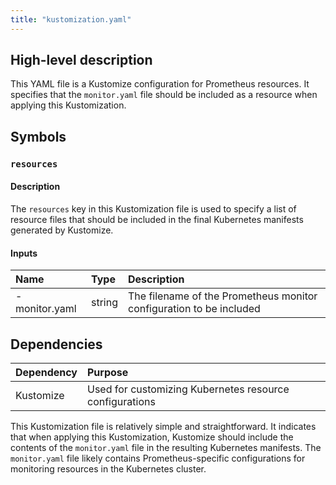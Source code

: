 ```yaml
---
title: "kustomization.yaml"
---
```


## High-level description
This YAML file is a Kustomize configuration for Prometheus resources. It specifies that the `monitor.yaml` file should be included as a resource when applying this Kustomization.

## Symbols

### `resources`
#### Description
The `resources` key in this Kustomization file is used to specify a list of resource files that should be included in the final Kubernetes manifests generated by Kustomize.

#### Inputs
| Name | Type | Description |
|:-----|:-----|:------------|
| - monitor.yaml | string | The filename of the Prometheus monitor configuration to be included |

## Dependencies
| Dependency | Purpose |
|:-----------|:--------|
| Kustomize | Used for customizing Kubernetes resource configurations |

This Kustomization file is relatively simple and straightforward. It indicates that when applying this Kustomization, Kustomize should include the contents of the `monitor.yaml` file in the resulting Kubernetes manifests. The `monitor.yaml` file likely contains Prometheus-specific configurations for monitoring resources in the Kubernetes cluster.